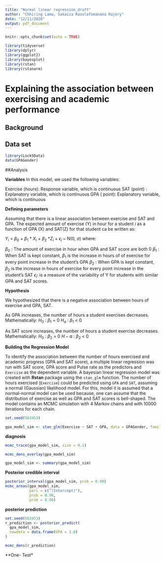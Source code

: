 ```yaml
---
title: "Normal linear regression_draft"
author: "Chhiring Lama, Sakaiza Rasolofomanana Rajery"
date: "12/11/2020"
output: pdf_document
---
```


```r
knitr::opts_chunk$set(echo = TRUE)
```

```r
library(tidyverse)
library(dplyr)
library(ggplot2)
library(bayesplot)
library(rstan)
library(rstanarm)
```
# Explaining the association between exercising and academic performance



## Background

## Data set
```r
library(Lock5Data)
data(GPAGender)
```

##Analysis

**Variables**
In this model, we used the following variables:

Exercise (hours): Response variable, which is continuous
SAT (point) : Explanatory variable, which is continuous
GPA ( point): Explanatory variable, which is continuous

**Defining parameters**

Assuming that there is a linear association between exercise and SAT and GPA. The expected amount of exercise (Y) in hour for a student _i_ as a function of GPA (X) and SAT(Z) for that student ca be written as:

$Y_i$ = $\beta_0$ + $\beta_1$ * $X_i$ + $\beta_2$ *$Z_i$ + $\epsilon_i$ ~ N(0, $\sigma$)
where:

$\beta_0$ : The amount of exercise in hour when GPA and SAT score are both 0
$\beta_1$ : When SAT is kept constant, $\beta_1$ is the increase in hours of of exercise for every point increase in the student's GPA
$\beta_2$ : When GPA is kept constant, $\beta_2$ is the increase in hours of exercise for every point increase in the student's SAT
$\epsilon_i$: is a measure of the variability of Y for students with similar GPA and SAT scores. 

**Hypothesis**

We hypothesized that there is a negative association between hours of exercise and GPA, SAT. 

As GPA increases, the number of hours a student exercises decreases. Mathematically:
$H_0$ : $\beta_1$ = 0
$H_a$ : $\beta_1$ < 0

As SAT score increases, the number of hours a student exercise decreases. Mathematically:
$H_0$ : $\beta_2$ = 0
$H-a$ : $\beta_2$ < 0

**Building the Regression Model**

To identify the association between the number of hours exercised and academic progress (GPA and SAT score), a multiple linear regression was run with SAT score, GPA score and Pulse rate as the predictors and `Exercise` as the dependent variable. A bayesian linear regression model was created with **Rstan** package using the `stan_glm` function. The number of hours exercised (`Exercise`) could be predicted using `GPA` and `SAT`, assuming a normal (Gaussian) likelihood model. For this, model it is assumed that a normal-normal model can be used because, one can assume that the distribution of exercise as well as GPA and SAT scores is bell-shaped. The model contains an MCMC simulation with 4 Markov chains and with 10000 iterations for each chain. 




```r
set.seed(563453)

gpa_model_sim <- stan_glm(Exercise ~ SAT + GPA, data = GPAGender, family=  gaussian, chains = 4, iter = 10000*2)
``` 

**diagnosis**


```R
mcmc_trace(gpa_model_sim, size = 0.1)

```

```r
mcmc_dens_overlay(gpa_model_sim)

```

```r
gpa_model_sim <- summary(gpa_model_sim)

```

**Posterior credible interval**
```R
posterior_interval(gpa_model_sim, prob = 0.90)
mcmc_areas(gpa_model_sim,
           pars = c("(Intercept)"),
           prob = 0.90,
           prob = 0.90)
```


**posterior prediction**

```r
set.seed(563453)
r_prediction <- posterior_predict(
  gpa_model_sim,
  newdata = data.frame(GPA = 3.0)
)

mcmc_dens(r_prediction)
```

**One-  Test*
